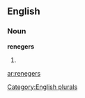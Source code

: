 ==English==

===Noun===
'''renegers'''

# {{plural of|[[reneger]]}}

[[Category:English plurals]]

[[ar:renegers]]
